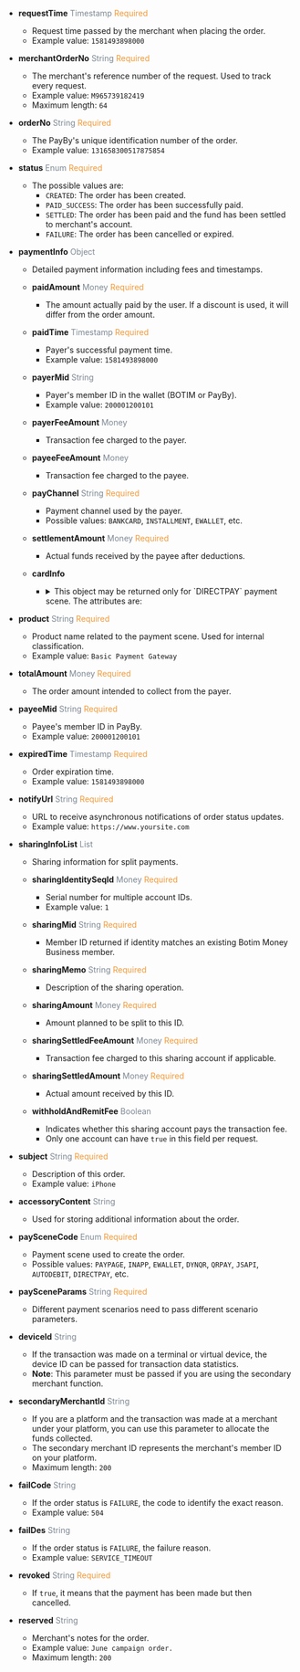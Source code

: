 
- **requestTime** <font color='#7d8793'>Timestamp</font> <font color='#f19938'>Required</font>  
  - Request time passed by the merchant when placing the order.  
  - Example value: `1581493898000`

- **merchantOrderNo** <font color='#7d8793'>String</font> <font color='#f19938'>Required</font>  
  - The merchant's reference number of the request. Used to track every request.  
  - Example value: `M965739182419`  
  - Maximum length: `64`

- **orderNo** <font color='#7d8793'>String</font> <font color='#f19938'>Required</font>  
  - The PayBy's unique identification number of the order.  
  - Example value: `131658300517875854`

- **status** <font color='#7d8793'>Enum</font> <font color='#f19938'>Required</font>  
  - The possible values are:  
    - `CREATED`: The order has been created.  
    - `PAID_SUCCESS`: The order has been successfully paid.  
    - `SETTLED`: The order has been paid and the fund has been settled to merchant's account.  
    - `FAILURE`: The order has been cancelled or expired.

- **paymentInfo** <font color='#7d8793'>Object</font>  
  - Detailed payment information including fees and timestamps.

  - **paidAmount** <font color='#7d8793'>Money</font> <font color='#f19938'>Required</font>  
    - The amount actually paid by the user. If a discount is used, it will differ from the order amount.

  - **paidTime** <font color='#7d8793'>Timestamp</font> <font color='#f19938'>Required</font>  
    - Payer's successful payment time.  
    - Example value: `1581493898000`

  - **payerMid** <font color='#7d8793'>String</font>  
    - Payer's member ID in the wallet (BOTIM or PayBy).  
    - Example value: `200001200101`

  - **payerFeeAmount** <font color='#7d8793'>Money</font>  
    - Transaction fee charged to the payer.

  - **payeeFeeAmount** <font color='#7d8793'>Money</font>  
    - Transaction fee charged to the payee.

  - **payChannel** <font color='#7d8793'>String</font> <font color='#f19938'>Required</font>  
    - Payment channel used by the payer.  
    - Possible values: `BANKCARD`, `INSTALLMENT`, `EWALLET`, etc.

  - **settlementAmount** <font color='#7d8793'>Money</font> <font color='#f19938'>Required</font>  
    - Actual funds received by the payee after deductions.

  - **cardInfo**  
    - <details>
        <summary>This object may be returned only for `DIRECTPAY` payment scene. The attributes are:</summary>
        <CardInfo/>
      </details>

- **product** <font color='#7d8793'>String</font> <font color='#f19938'>Required</font>  
  - Product name related to the payment scene. Used for internal classification.  
  - Example value: `Basic Payment Gateway`

- **totalAmount** <font color='#7d8793'>Money</font> <font color='#f19938'>Required</font>  
  - The order amount intended to collect from the payer.

- **payeeMid** <font color='#7d8793'>String</font> <font color='#f19938'>Required</font>  
  - Payee's member ID in PayBy.  
  - Example value: `200001200101`

- **expiredTime** <font color='#7d8793'>Timestamp</font> <font color='#f19938'>Required</font>  
  - Order expiration time.  
  - Example value: `1581493898000`

- **notifyUrl** <font color='#7d8793'>String</font> <font color='#f19938'>Required</font>  
  - URL to receive asynchronous notifications of order status updates.  
  - Example value: `https://www.yoursite.com`

- **sharingInfoList** <font color='#7d8793'>List</font>  
  - Sharing information for split payments.

  - **sharingIdentitySeqId** <font color='#7d8793'>Money</font> <font color='#f19938'>Required</font>  
    - Serial number for multiple account IDs.  
    - Example value: `1`

  - **sharingMid** <font color='#7d8793'>String</font> <font color='#f19938'>Required</font>  
    - Member ID returned if identity matches an existing Botim Money Business member.

  - **sharingMemo** <font color='#7d8793'>String</font> <font color='#f19938'>Required</font>  
    - Description of the sharing operation.

  - **sharingAmount** <font color='#7d8793'>Money</font> <font color='#f19938'>Required</font>  
    - Amount planned to be split to this ID.

  - **sharingSettledFeeAmount** <font color='#7d8793'>Money</font> <font color='#f19938'>Required</font>  
    - Transaction fee charged to this sharing account if applicable.

  - **sharingSettledAmount** <font color='#7d8793'>Money</font> <font color='#f19938'>Required</font>  
    - Actual amount received by this ID.

  - **withholdAndRemitFee** <font color='#7d8793'>Boolean</font>  
    - Indicates whether this sharing account pays the transaction fee.  
    - Only one account can have `true` in this field per request.
  
- **subject** <font color='#7d8793'>String</font> <font color='#f19938'>Required</font>  
  - Description of this order.  
  - Example value: `iPhone`

- **accessoryContent** <font color='#7d8793'>String</font>  
  - Used for storing additional information about the order.

- **paySceneCode** <font color='#7d8793'>Enum</font> <font color='#f19938'>Required</font>  
  - Payment scene used to create the order.  
  - Possible values: `PAYPAGE`, `INAPP`, `EWALLET`, `DYNQR`, `QRPAY`, `JSAPI`, `AUTODEBIT`, `DIRECTPAY`, etc.

- **paySceneParams** <font color='#7d8793'>String</font> <font color='#f19938'>Required</font>  
  - Different payment scenarios need to pass different scenario parameters.

- **deviceId** <font color='#7d8793'>String</font>  
  - If the transaction was made on a terminal or virtual device, the device ID can be passed for transaction data statistics.  
  - **Note**: This parameter must be passed if you are using the secondary merchant function.

- **secondaryMerchantId** <font color='#7d8793'>String</font>  
  - If you are a platform and the transaction was made at a merchant under your platform, you can use this parameter to allocate the funds collected.  
  - The secondary merchant ID represents the merchant's member ID on your platform.  
  - Maximum length: `200`

- **failCode** <font color='#7d8793'>String</font>  
  - If the order status is `FAILURE`, the code to identify the exact reason.  
  - Example value: `504`

- **failDes** <font color='#7d8793'>String</font>  
  - If the order status is `FAILURE`, the failure reason.  
  - Example value: `SERVICE_TIMEOUT`

- **revoked** <font color='#7d8793'>String</font> <font color='#f19938'>Required</font>  
  - If `true`, it means that the payment has been made but then cancelled.

- **reserved** <font color='#7d8793'>String</font>  
  - Merchant's notes for the order.  
  - Example value: `June campaign order.`  
  - Maximum length: `200`



